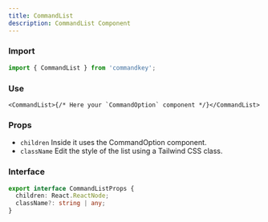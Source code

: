 ```yaml
---
title: CommandList
description: CommandList Component
---
```



### Import

```js
import { CommandList } from 'commandkey';
```

### Use

```tsx
<CommandList>{/* Here your `CommandOption` component */}</CommandList>
```

### Props

- `children` Inside it uses the CommandOption component.
- `className` Edit the style of the list using a Tailwind CSS class.

### Interface

```ts
export interface CommandListProps {
  children: React.ReactNode;
  className?: string | any;
}
```

<CommandLanding client:idle />
